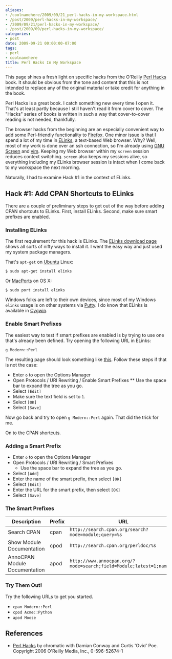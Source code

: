 ```yaml
---
aliases:
- /coolnamehere/2009/09/21_perl-hacks-in-my-workspace.html
- /post/2009/perl-hacks-in-my-workspace/
- /2009/09/21/perl-hacks-in-my-workspace/
- /post/2009/09/perl-hacks-in-my-workspace/
categories:
- post
date: 2009-09-21 00:00:00-07:00
tags:
- perl
- coolnamehere
title: Perl Hacks In My Workspace
---
```


This page shines a fresh light on specific hacks from the O'Reilly [Perl 
Hacks](http://oreilly.com/catalog/9780596526740/) book. It should be obvious
from the tone and content that this is not intended to replace any of the 
original material or take credit for anything in the book. 

Perl Hacks is a great book. I catch something new every time I open it. That's 
at least partly because I still haven't read it from cover to cover. The "Hacks" 
series of books is written in such a way that cover-to-cover reading is not 
needed, thankfully.

[GNU Screen]: /post/2007/01/gnu-screen
[Vim]: /tags/vim/
[Firefox]: https://www.mozilla.org/en-US/firefox/new/

The browser hacks from the beginning are an especially convenient way 
to add some Perl-friendly functionality to [Firefox][].
One minor issue is that I spend a lot of my time in [ELinks](http://elinks.cz/), 
a text-based Web browser. Why? Well, most of my work is done over an ssh
connection, so I'm already using [GNU Screen][] and [vim][]. Keeping my Web
browser within my `screen` session reduces context switching. `screen` also
keeps my sessions alive, so everything including my ELinks browser session is
intact when I come back to my workspace the next morning.

Naturally, I had to examine Hack #1 in the context of ELinks.

## Hack #1: Add CPAN Shortcuts to ELinks

There are a couple of preliminary steps to get out of the way before adding
CPAN shortcuts to ELinks. First, install ELinks. Second, make sure smart
prefixes are enabled.

### Installing ELinks

The first requirement for this hack is ELinks. The [ELinks
download page](http://elinks.cz/download.html) shows all sorts of nifty ways to
install it. I went the easy way and just used my system package managers.

That's `apt-get` on [Ubuntu](http://www.ubuntu.com) Linux:

    $ sudo apt-get install elinks

Or [MacPorts](http://www.macports.org/) on OS X:

    $ sudo port install elinks

[Cygwin]: /post/2004/07/cygwin

Windows folks are left to their own devices, since most of my Windows `elinks` 
usage is on other systems via [Putty](http://www.chiark.greenend.org.uk/~sgtatham/putty/).
I do know that ELinks is available in [Cygwin][].

### Enable Smart Prefixes

The easiest way to test if smart prefixes are enabled is by trying to use
one that's already been defined. Try opening the following URL in ELinks:

    g Modern::Perl

The resulting page should look something like [this](http://www.google.com/search?q=Modern%3a%3aPerl&btnG=Google+Search).
Follow these steps if that is not the case:

* Enter `o` to open the Options Manager
* Open Protocols / URI Rewriting / Enable Smart Prefixes
** Use the space bar to expand the tree as you go.
* Select `[Edit]`
* Make sure the text field is set to `1`.
* Select `[OK]`
* Select `[Save]`

Now go back and try to open `g Modern::Perl` again. That did the trick for me.

On to the CPAN shortcuts.

### Adding a Smart Prefix

* Enter `o` to open the Options Manager
* Open Protocols / URI Rewriting / Smart Prefixes
  * Use the space bar to expand the tree as you go.
* Select `[Add]`
* Enter the name of the smart prefix, then select `[OK]`
* Select `[Edit]`
* Enter the URL for the smart prefix, then select `[OK]`
* Select `[Save]`

### The Smart Prefixes

Description                   | Prefix | URL 
------------------------------|--------|-------------------------------------------------------------------
Search CPAN                   | cpan   | `http://search.cpan.org/search?mode=module;query=%s`
Show Module Documentation     | cpod   | `http://search.cpan.org/perldoc/%s`
AnnoCPAN Module Documentation | apod   | `http://www.annocpan.org/?mode=search;field=Module;latest=1;name=%s`

### Try Them Out!

Try the following URLs to get you started.

* `cpan Modern::Perl`
* `cpod Acme::Python`
* `apod Moose`

## References

* [Perl Hacks](http://oreilly.com/catalog/9780596526740/) by chromatic with 
  Damian Conway and Curtis 'Ovid' Poe. Copyright 2006 O'Reilly Media, Inc., 0-596-52674-1
